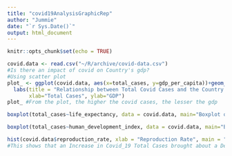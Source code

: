 ```yaml
---
title: "covid19AnalysisGraphicRep"
author: "Jummie"
date: "`r Sys.Date()`"
output: html_document
---
```


```r
knitr::opts_chunk$set(echo = TRUE)
```
```r
covid.data <- read.csv("~/R/archive/covid-data.csv")
#Is there an impact of covid on Country's gdp?
#Using scatter plot
plot_ <- ggplot(covid.data, aes(x=total_cases, y=gdp_per_capita))+geom_point()+
  labs(title = "Relationship between Total Covid Cases and the Country's GDP",
       xlab="Total Cases", ylab="GDP")
plot_ #From the plot, the higher the covid cases, the lesser the gdp
```

```r
boxplot(total_cases~life_expectancy, data = covid.data, main="Boxplot of Life Expectancy based on Covid_19 2020 Total Cases")
```
```r
boxplot(total_cases~human_development_index, data = covid.data, main="Boxplot of Human Development Index based on Covid_19 2020 Total Cases")
```

```r
hist(covid.data$reproduction_rate, xlab = "Reproduction Rate", main = "Histogram of Reproduction Rate during Covid_19")
#This shows that an Increase in Covid_19 Total Cases brought about a Decrease in Reproduction.
```

